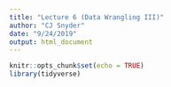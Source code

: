 ```yaml
---
title: "Lecture 6 (Data Wrangling III)"
author: "CJ Snyder"
date: "9/24/2019"
output: html_document
---
```


```r
knitr::opts_chunk$set(echo = TRUE)
library(tidyverse)
```
